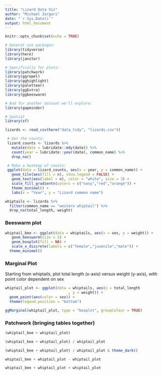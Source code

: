 ```yaml
---
title: "Lizard Data Viz"
author: "Michael Zargari"
date: "`r Sys.Date()`"
output: html_document
---
```


```r
knitr::opts_chunk$set(echo = TRUE)
```

```r
# General use packages:
library(tidyverse)
library(here)
library(janitor)

# Specifically for plots:
library(patchwork)
library(ggrepel)
library(gghighlight)
library(paletteer)
library(ggExtra)
library(ggbeeswarm)

# And for another dataset we'll explore:
library(gapminder)

# Spatial
library(sf)
```

```r
lizards <- read_csv(here("data_tidy", "lizards.csv"))
```

```r
 # Get the counts:
 lizard_counts <- lizards %>%
   mutate(date = lubridate::mdy(date)) %>%
   count(year = lubridate::year(date), common_name) %>%
   drop_na()
```

```r
 # Make a heatmap of counts:
 ggplot(data = lizard_counts, aes(x = year, y = common_name)) +
   geom_tile(aes(fill = n), show.legend = FALSE) +
   geom_text(aes(label = n), color = "white", size = 3) +
   scale_fill_gradientn(colors = c("navy","red","orange")) +
   theme_minimal() +
   labs(x = "Year", y = "Lizard common name")
```

```r
whiptails <- lizards %>%
  filter(common_name == "western whiptail") %>% 
  drop_na(total_length, weight)
```

### Beeswarm plot

```r
whiptail_bee <- ggplot(data = whiptails, aes(x = sex, y = weight)) +
   geom_beeswarm(size = 1) +
   geom_boxplot(fill = NA) +
   scale_x_discrete(labels = c("female","juvenile","male")) +
  theme_minimal()
```

### Marginal Plot

Starting from whiptails, plot total length (x-axis) versus weight (y-axis), with point color dependent on sex

```r
whiptail_plot <- ggplot(data = whiptails, aes(x = total_length
                             , y = weight)) +
  geom_point(aes(color = sex)) +
  theme(legend.position = "bottom")

ggMarginal(whiptail_plot, type = "boxplot", groupColour = TRUE)
```

### Patchwork (bringing tables together)

```r
(whiptail_bee + whiptail_plot)
```

```r
(whiptail_bee + whiptail_plot) / whiptail_plot
```

```r
(whiptail_bee + whiptail_plot) / whiptail_plot & theme_dark()
```

```r
whiptail_bee + whiptail_plot - whiptail_plot
```

```r
whiptail_bee + whiptail_plot + whiptail_plot
```
